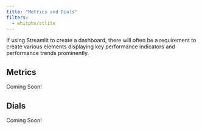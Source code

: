 ```yaml
---
title: "Metrics and Dials"
filters:
  - whitphx/stlite
---
```


If using Streamlit to create a dashboard, there will often be a requirement to create various elements displaying key performance indicators and performance trends prominently.

## Metrics

Coming Soon!


## Dials

Coming Soon!
